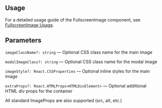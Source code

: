 

<Meta of={FullscreenImageStories} />
<StoryTemplate>

## Usage

For a detailed usage guide of the FullscreenImage component, see [FullscreenImage Usage](https://github.com/gravity-ui/page-constructor/blob/main/memory-bank/usage/fullscreenImage.md).

## Parameters

`imageClassName?: string` — Optional CSS class name for the main image

`modalImageClass?: string` — Optional CSS class name for the modal image

`imageStyle?: React.CSSProperties` — Optional inline styles for the main image

`extraProps?: React.HTMLProps<HTMLDivElement>` — Optional additional HTML div props for the container

All standard ImageProps are also supported (src, alt, etc.)

</StoryTemplate>
